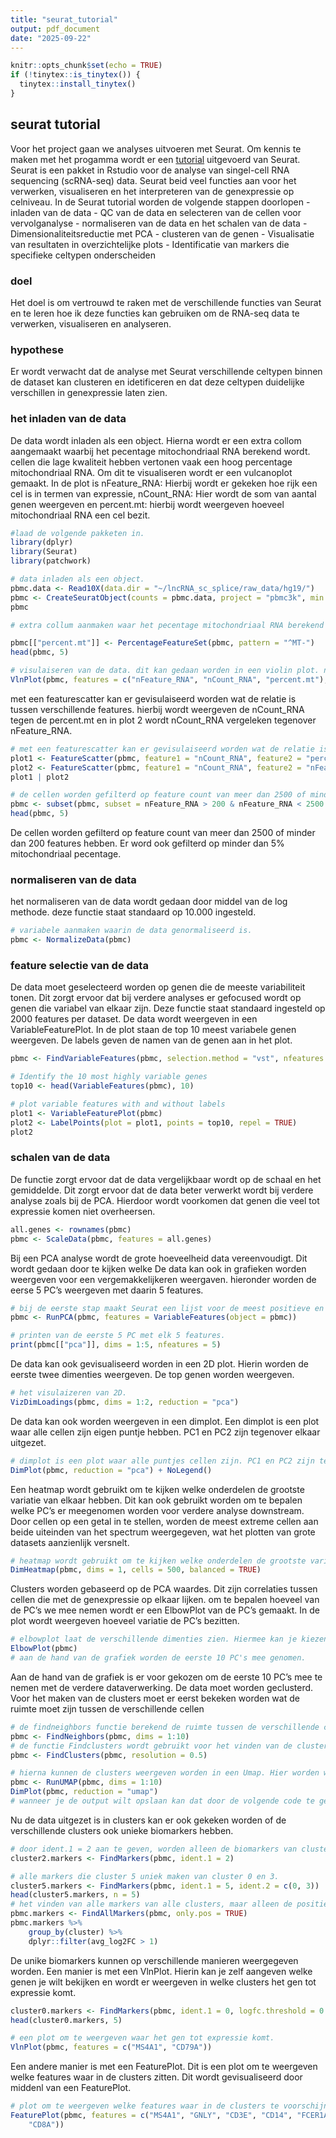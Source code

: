 ```yaml
---
title: "seurat_tutorial"
output: pdf_document
date: "2025-09-22"
---
```


```r
knitr::opts_chunk$set(echo = TRUE)
if (!tinytex::is_tinytex()) {
  tinytex::install_tinytex()
}
```

## seurat tutorial
Voor het project gaan we analyses uitvoeren met Seurat. Om kennis te maken met het progamma wordt er een [tutorial](https://satijalab.org/seurat/articles/pbmc3k_tutorial) uitgevoerd van Seurat.
Seurat is een pakket in Rstudio voor de analyse van singel-cell RNA sequencing (scRNA-seq) data. Seurat beid veel functies aan voor het verwerken, visualiseren en het interpreteren van de genexpressie op celniveau.
In de Seurat tutorial worden de volgende stappen doorlopen
- inladen van de data
- QC van de data en selecteren van de cellen voor vervolganalyse
- normaliseren van de data en het schalen van de data
- Dimensionaliteitsreductie met PCA
- clusteren van de genen
- Visualisatie van resultaten in overzichtelijke plots
- Identificatie van markers die specifieke celtypen onderscheiden

### doel
Het doel is om vertrouwd te raken met de verschillende functies van Seurat en te leren hoe ik deze functies kan gebruiken om de RNA-seq data te verwerken, visualiseren en analyseren.

### hypothese
Er wordt verwacht dat de analyse met Seurat verschillende celtypen binnen de dataset kan clusteren en idetificeren en dat deze celtypen duidelijke verschillen in genexpressie laten zien.

### het inladen van de data
De data wordt inladen als een object. Hierna wordt er een extra collom aangemaakt waarbij het pecentage mitochondriaal RNA berekend wordt. cellen die lage kwaliteit hebben vertonen vaak een hoog percentage mitochondriaal RNA. Om dit te visualiseren wordt er een vulcanoplot gemaakt. In de plot is nFeature_RNA: Hierbij wordt er gekeken hoe rijk een cel is in termen van expressie, nCount_RNA: Hier wordt de som van aantal genen weergeven en percent.mt: hierbij wordt weergeven hoeveel mitochondriaal RNA een cel bezit. 


```r
#laad de volgende pakketen in. 
library(dplyr)
library(Seurat)
library(patchwork)
```

```r
# data inladen als een object. 
pbmc.data <- Read10X(data.dir = "~/lncRNA_sc_splice/raw_data/hg19/")
pbmc <- CreateSeuratObject(counts = pbmc.data, project = "pbmc3k", min.cells = 3, min.features = 200)
pbmc
```

```r
# extra collum aanmaken waar het pecentage mitochondriaal RNA berekend wordt. cellen die lage kwaliteit hebben vertonen vaak een hoog percentage mitochondriaal RNA. extra colom wordt gemaakt met [[]]

pbmc[["percent.mt"]] <- PercentageFeatureSet(pbmc, pattern = "^MT-")
head(pbmc, 5)

# visulaiseren van de data. dit kan gedaan worden in een violin plot. ncol staat voor de nummer van collomen. 
VlnPlot(pbmc, features = c("nFeature_RNA", "nCount_RNA", "percent.mt"), ncol = 3)
```

met een featurescatter kan er gevisulaiseerd worden wat de relatie is tussen verschillende features. hierbij wordt weergeven de nCount_RNA tegen de percent.mt en in plot 2 wordt nCount_RNA vergeleken tegenover nFeature_RNA. 

```r
# met een featurescatter kan er gevisulaiseerd worden wat de relatie is tussen verschillende features.
plot1 <- FeatureScatter(pbmc, feature1 = "nCount_RNA", feature2 = "percent.mt")
plot2 <- FeatureScatter(pbmc, feature1 = "nCount_RNA", feature2 = "nFeature_RNA")
plot1 | plot2

# de cellen worden gefilterd op feature count van meer dan 2500 of minder dan 200. Er word ook gefilterd op minder dan 5% mitochondriaal pecentage
pbmc <- subset(pbmc, subset = nFeature_RNA > 200 & nFeature_RNA < 2500 & percent.mt < 5)
head(pbmc, 5)
```

De cellen worden gefilterd op feature count van meer dan 2500 of minder dan 200 features hebben. Er word ook gefilterd op minder dan 5% mitochondriaal pecentage. 

### normaliseren van de data
het normaliseren van de data wordt gedaan door middel van de log methode. deze functie staat standaard op 10.000 ingesteld. 

```r
# variabele aanmaken waarin de data genormaliseerd is. 
pbmc <- NormalizeData(pbmc)
```

### feature selectie van de data
De data moet geselecteerd worden op genen die de meeste variabiliteit tonen. Dit zorgt ervoor dat bij verdere analyses er gefocused wordt op genen die variabel van elkaar zijn. Deze functie staat standaard ingesteld op 2000 features per dataset. De data wordt weergeven in een VariableFeaturePlot. In de plot staan de top 10 meest variabele genen weergeven. De labels geven de namen van de genen aan in het plot. 

```r
pbmc <- FindVariableFeatures(pbmc, selection.method = "vst", nfeatures = 2000)

# Identify the 10 most highly variable genes
top10 <- head(VariableFeatures(pbmc), 10)

# plot variable features with and without labels
plot1 <- VariableFeaturePlot(pbmc)
plot2 <- LabelPoints(plot = plot1, points = top10, repel = TRUE)
plot2
```

### schalen van de data
De functie zorgt ervoor dat de data vergelijkbaar wordt op de schaal en het gemiddelde. Dit zorgt ervoor dat de data beter verwerkt wordt bij verdere analyse zoals bij de PCA. Hierdoor wordt voorkomen dat genen die veel tot expressie komen niet overheersen. 

```r
all.genes <- rownames(pbmc)
pbmc <- ScaleData(pbmc, features = all.genes)
```

Bij een PCA analyse wordt de grote hoeveelheid data vereenvoudigt. Dit wordt gedaan door te kijken welke De data kan ook in grafieken worden weergeven voor een vergemakkelijkeren weergaven. hieronder worden de eerse 5 PC's weergeven met daarin 5 features.

```r
# bij de eerste stap maakt Seurat een lijst voor de meest positieve en negatieve genen ten opzichte van de rest van de dataset. 
pbmc <- RunPCA(pbmc, features = VariableFeatures(object = pbmc))

# printen van de eerste 5 PC met elk 5 features.
print(pbmc[["pca"]], dims = 1:5, nfeatures = 5)
```

De data kan ook gevisualiseerd worden in een 2D plot. Hierin worden de eerste twee dimenties weergeven. De top genen worden weergeven. 

```r
# het visulaizeren van 2D. 
VizDimLoadings(pbmc, dims = 1:2, reduction = "pca")
```

De data kan ook worden weergeven in een dimplot. Een dimplot is een plot waar alle cellen zijn eigen puntje hebben. PC1 en PC2 zijn tegenover elkaar uitgezet.

```r
# dimplot is een plot waar alle puntjes cellen zijn. PC1 en PC2 zijn tegenover elkaar uitgezet. 
DimPlot(pbmc, reduction = "pca") + NoLegend()
```

Een heatmap wordt gebruikt om te kijken welke onderdelen de grootste variatie van elkaar hebben. Dit kan ook gebruikt worden om te bepalen welke PC's er meegenomen worden voor verdere analyse downstream. Door cellen op een getal in te stellen, worden de meest extreme cellen aan beide uiteinden van het spectrum weergegeven, wat het plotten van grote datasets aanzienlijk versnelt. 

```r
# heatmap wordt gebruikt om te kijken welke onderdelen de grootste variatie van elkaar hebben. 
DimHeatmap(pbmc, dims = 1, cells = 500, balanced = TRUE)

```

Clusters worden gebaseerd op de PCA waardes. Dit zijn correlaties tussen cellen die met de genexpressie op elkaar lijken. om te bepalen hoeveel van de PC's we mee nemen wordt er een ElbowPlot van de PC's gemaakt. In de plot wordt weergeven hoeveel variatie de PC's bezitten.

```r
# elbowplot laat de verschillende dimenties zien. Hiermee kan je kiezen hoeveel dimenties je mee wilt nemen voor volgende analyses. 
ElbowPlot(pbmc)
# aan de hand van de grafiek worden de eerste 10 PC's mee genomen. 
```

Aan de hand van de grafiek is er voor gekozen om de eerste 10 PC's mee te nemen met de verdere dataverwerking. 
De data moet worden geclusterd. Voor het maken van de clusters moet er eerst bekeken worden wat de ruimte moet zijn tussen de verschillende cellen

```r
# de findneighbors functie berekend de ruimte tussen de verschillende cellen aan de hand van de PCA waardes. in dit geval worden de eerste 10 PC's mee genomen die zijn bij "dimentie bepalen van de dataset" bepaald.
pbmc <- FindNeighbors(pbmc, dims = 1:10)
# de functie Findclusters wordt gebruikt voor het vinden van de clusters. Bij een dataset van ongeveer 3000 cellen wordt de parameter rond de 0,4-1,2 gezet. Bij meer cellen wordt de waarde meer. 
pbmc <- FindClusters(pbmc, resolution = 0.5)

# hierna kunnen de clusters weergeven worden in een Umap. Hier worden weer de eerste 10 PCA's gebruikt. 
pbmc <- RunUMAP(pbmc, dims = 1:10)
DimPlot(pbmc, reduction = "umap")
# wanneer je de output wilt opslaan kan dat door de volgende code te gebruiken: saveRDS(pbmc, file = "../output/pbmc_tutorial.rds")
```

Nu de data uitgezet is in clusters kan er ook gekeken worden of de verschillende clusters ook unieke biomarkers hebben. 

```r
# door ident.1 = 2 aan te geven, worden alleen de biomarkers van cluster 2 weergeven.
cluster2.markers <- FindMarkers(pbmc, ident.1 = 2)

# alle markers die cluster 5 uniek maken van cluster 0 en 3.
cluster5.markers <- FindMarkers(pbmc, ident.1 = 5, ident.2 = c(0, 3))
head(cluster5.markers, n = 5)
# het vinden van alle markers van alle clusters, maar alleen de positieve.
pbmc.markers <- FindAllMarkers(pbmc, only.pos = TRUE)
pbmc.markers %>%
    group_by(cluster) %>%
    dplyr::filter(avg_log2FC > 1)
```

De unike biomarkers kunnen op verschillende manieren weergegeven worden. Een manier is met een VlnPlot. Hierin kan je zelf aangeven welke genen je wilt bekijken en wordt er weergeven in welke clusters het gen tot expressie komt. 

```r
cluster0.markers <- FindMarkers(pbmc, ident.1 = 0, logfc.threshold = 0.25, test.use = "roc", only.pos = TRUE)
head(cluster0.markers, 5)

# een plot om te weergeven waar het gen tot expressie komt.
VlnPlot(pbmc, features = c("MS4A1", "CD79A"))
```

Een andere manier is met een FeaturePlot. Dit is een plot om te weergeven welke features waar in de clusters zitten. Dit wordt gevisualiseerd door middenl van een FeaturePlot. 

```r
# plot om te weergeven welke features waar in de clusters te voorschijn komen
FeaturePlot(pbmc, features = c("MS4A1", "GNLY", "CD3E", "CD14", "FCER1A", "FCGR3A", "LYZ", "PPBP",
    "CD8A"))
```
